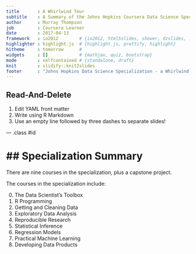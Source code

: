 ```yaml
---
title       : A Whirlwind Tour
subtitle    : A Summary of the Johns Hopkins Coursera Data Science Specialization
author      : Murray Thompson 
job         : Coursera Learner
date        : 2017-04-13
framework   : io2012        # {io2012, html5slides, shower, dzslides, ...}
highlighter : highlight.js  # {highlight.js, prettify, highlight}
hitheme     : tomorrow      # 
widgets     : []            # {mathjax, quiz, bootstrap}
mode        : selfcontained # {standalone, draft}
knit        : slidify::knit2slides
footer      : "Johns Hopkins Data Science Specialization - a Whirlwind Tour" 
---
```


## Read-And-Delete

1. Edit YAML front matter
2. Write using R Markdown
3. Use an empty line followed by three dashes to separate slides!

--- .class #id 

## Specialization Summary
========================================================

There are nine courses in the specialization, plus a capstone project.

The courses in the specialization include:

0. The Data Scientist's Toolbox
0. R Programming
0. Getting and Cleaning Data
0. Exploratory Data Analysis
0. Reproducible Research
0. Statistical Inference
0. Regression Models
0. Practical Machine Learning
0. Developing Data Products
